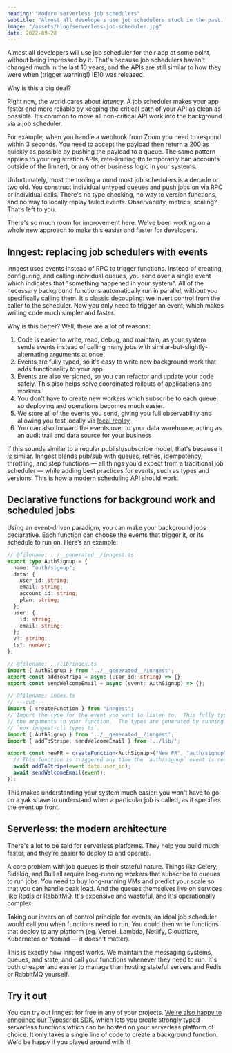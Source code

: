 ```yaml
---
heading: "Modern serverless job schedulers"
subtitle: "Almost all developers use job schedulers stuck in the past.  This post explores our modern system that improves dev UX with better tooling"
image: "/assets/blog/serverless-job-scheduler.jpg"
date: 2022-09-28
---
```


Almost all developers will use job scheduler for their app at some point, without being impressed by it.  That's because job schedulers haven't changed much in the last 10 years, and the APIs are still similar to how they were when (trigger warning!) IE10 was released.

Why is this a big deal?

Right now, the world cares about *latency*.  A job scheduler makes your app faster and more reliable by keeping the critical path of your API as clean as possible.  It’s common to move all non-critical API work into the background via a job scheduler.

For example, when you handle a webhook from Zoom you need to respond within 3 seconds.  You need to accept the payload then return a 200 as quickly as possible by pushing the payload to a queue.  The same pattern applies to your registration APIs, rate-limiting (to temporarily ban accounts outside of the limiter), or any other business logic in your systems.

Unfortunately, most the tooling around most job schedulers is a decade or two old.  You construct individual untyped queues and push jobs on via RPC or individual calls.  There's no type checking, no way to version functions, and no way to locally replay failed events.  Observability, metrics, scaling?  That’s left to you.

There's so much room for improvement here.  We've been working on a whole new approach to make this easier and faster for developers.

## Inngest: replacing job schedulers with events

Inngest uses events instead of RPC to trigger functions.  Instead of creating, configuring, and
calling individual queues, you send over a single event which indicates that "something happened in your system".  All of the necessary background functions automatically run in parallel, without you specifically calling them.  It's classic decoupling: we invert control from the caller to the scheduler.  Now you only need to trigger an event, which makes writing code much simpler and faster.

Why is this better?  Well, there are a lot of reasons:

1. Code is easier to write, read, debug, and maintain, as your system sends events instead of calling many jobs with similar-but-slightly-alternating arguments at once
2. Events are fully typed, so it's easy to write new background work that adds functionality to
your app
3. Events are also versioned, so you can refactor and update your code safely.  This also helps solve coordinated rollouts of applications and workers.
4. You don't have to create new workers which subscribe to each queue, so deploying and operations becomes much easier.
5. We store all of the events you send, giving you full observability and allowing you test locally via [local replay](https://www.inngest.com/blog/introducing-cli-replays)
6. You can also forward the events over to your data warehouse, acting as an audit trail and data
source for your business

If this sounds similar to a regular publish/subscribe model, that's because it *is* similar.  Inngest
blends pub/sub with queues, retries, idempotency, throttling, and step functions — all things you'd expect from a traditional job scheduler — while adding best practices for events, such as types and versions. This is how a modern scheduling API should work.

## Declarative functions for background work and scheduled jobs

Using an event-driven paradigm, you can make your background jobs declarative.  Each function can choose the events that trigger it, or its schedule to run on.  Here’s an example:

```typescript twoslash title="./inngest/function.ts"
// @filename: ../__generated__/inngest.ts
export type AuthSignup = {
  name: "auth/signup";
  data: {
    user_id: string;
    email: string;
    account_id: string;
    plan: string;
  };
  user: {
    id: string;
    email: string;
  };
  v?: string;
  ts?: number;
};

// @filename: ../lib/index.ts
import { AuthSignup } from '../__generated__/inngest';
export const addToStripe = async (user_id: string) => {};
export const sendWelcomeEmail = async (event: AuthSignup) => {};

// @filename: index.ts
// ---cut---
import { createFunction } from "inngest";
// Import the type for the event you want to listen to.  This fully types
// the arguments to your function.  The types are generated by running
// `npx inngest-cli types ts`.
import { AuthSignup } from '../__generated__/inngest';
import { addToStripe, sendWelcomeEmail } from '../lib/';

export const newPR = createFunction<AuthSignup>("New PR", "auth/signup", async ({ event }) => {
  // This function is triggered any time the `auth/signup` event is received.
  await addToStripe(event.data.user_id);
  await sendWelcomeEmail(event);
});
```

This makes understanding your system much easier:  you won't have to go on a yak shave to understand when a particular job is called, as it specifies the event up front.

## Serverless: the modern architecture

There's a lot to be said for serverless platforms.  They help you build much faster, and they’re easier to deploy to and operate.

A core problem with job queues is their stateful nature.  Things like Celery, Sidekiq, and Bull all require long-running workers that subscribe to queues to run jobs.  You need to buy long-running VMs and predict your scale so that you can handle peak load.   And the queues themselves live on services like Redis or RabbitMQ.  It's expensive and wasteful, and it's operationally complex.

Taking our inversion of control principle for events, an ideal job scheduler would call *you* when
functions need to run.  You could then write functions that deploy to any platform (eg. Vercel, Lambda, Netlify, Cloudflare, Kubernetes or Nomad — it doesn't matter).

This is exactly how Inngest works.  We maintain the messaging systems, queues, and state, and call your functions whenever they need to run.  It's both cheaper and easier to manage than hosting stateful servers and Redis or RabbitMQ yourself.

## Try it out

You can try out Inngest for free in any of your projects.  [We're also happy to announce our Typescript SDK](https://github.com/inngest/inngest-js), which lets you create strongly typed serverless functions which can be hosted on your serverless platform of choice.  It only takes a single line of code to create a background function.  We'd be happy if you played around with it!
